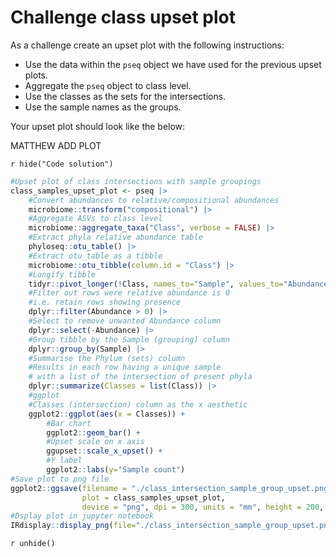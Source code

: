 # Challenge class upset plot

As a challenge create an upset plot with the following instructions:

- Use the data within the `pseq` object we have used for the previous upset plots.
- Aggregate the `pseq` object to class level.
- Use the classes as the sets for the intersections.
- Use the sample names as the groups.

Your upset plot should look like the below:

MATTHEW ADD PLOT

`r hide("Code solution")`
```r
#Upset plot of class intersections with sample groupings
class_samples_upset_plot <- pseq |>
    #Convert abundances to relative/compositional abundances
    microbiome::transform("compositional") |>
    #Aggregate ASVs to class level
    microbiome::aggregate_taxa("Class", verbose = FALSE) |>
    #Extract phyla relative abundance table
    phyloseq::otu_table() |>
    #Extract otu_table as a tibble
    microbiome::otu_tibble(column.id = "Class") |>
    #Longify tibble
    tidyr::pivot_longer(!Class, names_to="Sample", values_to="Abundance") |>
    #Filter out rows were relative abundance is 0
    #i.e. retain rows showing presence
    dplyr::filter(Abundance > 0) |>
    #Select to remove unwanted Abundance column
    dplyr::select(-Abundance) |>
    #Group tibble by the Sample (grouping) column
    dplyr::group_by(Sample) |>
    #Summarise the Phylum (sets) column
    #Results in each row having a unique sample
    # with a list of the intersection of present phyla
    dplyr::summarize(Classes = list(Class)) |>
    #ggplot
    #Classes (intersection) column as the x aesthetic
    ggplot2::ggplot(aes(x = Classes)) +
        #Bar chart
        ggplot2::geom_bar() +
        #Upset scale on x axis
        ggupset::scale_x_upset() + 
        #Y label
        ggplot2::labs(y="Sample count")
#Save plot to png file
ggplot2::ggsave(filename = "./class_intersection_sample_group_upset.png", 
                plot = class_samples_upset_plot,
                device = "png", dpi = 300, units = "mm", height = 200, width = 300)
#Dsplay plot in jupyter notebook
IRdisplay::display_png(file="./class_intersection_sample_group_upset.png")
```
`r unhide()`